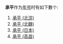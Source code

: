 '''承平'''作为[[年号|年号]]时有如下數个:
# [[承平_(北涼)|承平 (北涼)]]
# [[承平_(北魏)|承平 (北魏)]]
# [[承平_(日本)|承平 (日本)]]
# [[承平_(高昌)|承平 (高昌)]]

{{disambig|Cat=年号消歧义|C}}
